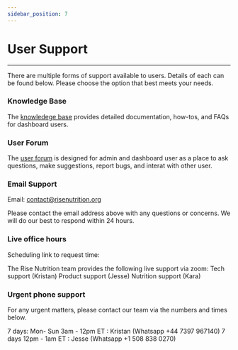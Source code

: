 ```yaml
---
sidebar_position: 7
---
```


# User Support

---

There are multiple forms of support available to users. Details of each can be found below. Please choose the option that best meets your needs. 

### Knowledge Base
The [knowledege base][knowledge] provides detailed documentation, how-tos, and FAQs for dashboard users. 

### User Forum
The [user forum][forum] is designed for admin and dashboard user as a place to ask questions, make suggestions, report bugs, and interat with other user. 

### Email Support 
Email: contact@risenutrition.org

Please contact the email address above with any questions or concerns. We will do our best to respond within 24 hours. 

### Live office hours 
Scheduling link to request time:

The Rise Nutrition team provides the following live support via zoom:
Tech support (Kristan)
Product support (Jesse)
Nutrition support (Kara)

### Urgent phone support

For any urgent matters, please contact our team via the numbers and times below. 

7 days: Mon- Sun
3am  - 12pm  ET : Kristan (Whatsapp +44 7397 967140)
7 days 12pm - 1am ET : Jesse (Whatsapp +1 508 838 0270)

[knowledge]: /docs
[forum]: https://forum.risenutrition.org/
